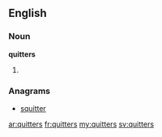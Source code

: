 ==English==

===Noun===
'''quitters'''
# {{plural of|[[quitter]]}}

===Anagrams===
* [[squitter#English|squitter]]

[[ar:quitters]]
[[fr:quitters]]
[[my:quitters]]
[[sv:quitters]]